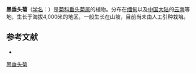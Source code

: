 {{Speciesbox
| name = 黑垂头菊
| status = 
| status_system = 
| image =
| genus = Cremanthodium
| species = atrocapitatum
| authority = Good.
}}

'''黑垂头菊'''（[[学名|学名]]：{{lang|la|''Cremanthodium atrocapitatum''}}）是[[菊科|菊科]][[垂头菊属|垂头菊属]]的植物。分布在[[缅甸|缅甸]]以及[[中国大陆|中国大陆]]的[[云南|云南]]等地，生长于海拔4,000米的地区，一般生长在山坡，目前尚未由人工引种栽培。

== 参考文献 ==
<div class="references-small">
* {{cite web| url =http://www.bioinfo.cn/db05/KmzwSpecies.php?action=view&id=4523| title =黑垂头菊| work =《中国高等植物数据库全库》| publisher =中国科学院微生物研究所| author =昆明植物研究所| accessdate =2009-02-25| archive-date =2016-03-05| archive-url =https://web.archive.org/web/20160305083001/http://www.bioinfo.cn/db05/KmzwSpecies.php?action=view&id=4523| dead-url =yes}}
</div>
{{Taxonbar|from=Q11178958}}

[[Category:垂头菊属|黑垂头菊]]


{{植物小作品}}
